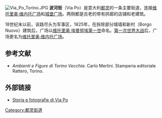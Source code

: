 [[File:Via_Po_Torino.JPG|thumb]]
'''波河街'''（Via Po）是意大利[[都灵|都灵]]的一条主要街道，连接[[维托里奥·维内托广场|维托里奥·维内托广场]]和[[城堡广场_(都灵)|城堡广场]]。两侧都是古老的带有拱廊的店铺和老建筑。

18世纪末以前，该路尽头为军事区，1825年，在拆除部分城墙和新村（Borgo Nuovo）建筑后，广场以[[维托里奥·埃曼努埃莱·迪·萨伏伊|维托里奥·埃曼努埃莱一世]]命名。[[第一次世界大战|第一次世界大战]]后，广场更名为[[维托里奥·维内托广场|维托里奥·维内托广场]]。 

== 参考文献 ==

<references />
*''Ambienti e Figure di Torino Vecchia''. Carlo Merlini. Stamperia editoriale Rattero, Torino.

== 外部链接 ==
*[https://web.archive.org/web/20081025053901/http://www.vetrinatorinese.it/La%20Torino/Via%20Po.htm Storia e fotografie di Via Po]

[[Category:都灵街道|Category:都灵街道]]